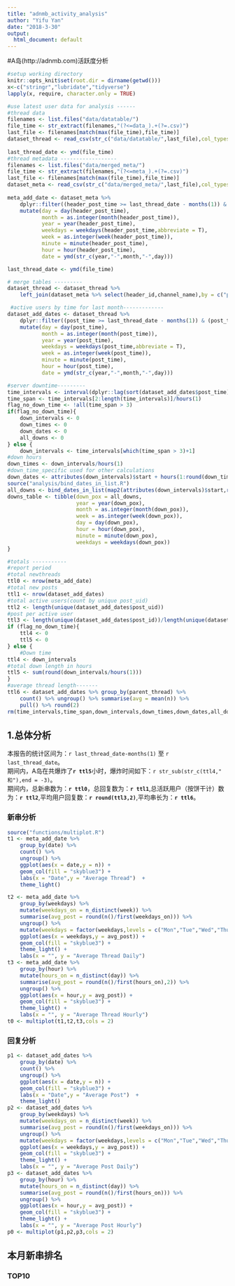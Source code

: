 ```yaml
---
title: "adnmb_activity_analysis"
author: "Yifu Yan"
date: "2018-3-30"
output:
  html_document: default
---
```

#A岛(ht<span>tp://adnmb.com)活跃度分析
```r
#setup working directory
knitr::opts_knit$set(root.dir = dirname(getwd()))
x<-c("stringr","lubridate","tidyverse")
lapply(x, require, character.only = TRUE)

```


```r
#use latest user data for analysis ------
#thread data
filenames <- list.files("data/datatable/")
file_time <- str_extract(filenames,"(?<=data_).+(?=.csv)")
last_file <- filenames[match(max(file_time),file_time)]
dataset_thread <- read_csv(str_c("data/datatable/",last_file),col_types = list("post_id" = "c",
                                                                        "parent_thread" = "c"))
last_thread_date <- ymd(file_time)
#thread metadata ------------------
filenames <- list.files("data/merged_meta/")
file_time <- str_extract(filenames,"(?<=meta_).+(?=.csv)")
last_file <- filenames[match(max(file_time),file_time)]
dataset_meta <- read_csv(str_c("data/merged_meta/",last_file),col_types = list("header_id" = "c",
                                                                        "last_reply_id" = "c"))
meta_add_date <- dataset_meta %>%
    dplyr::filter((header_post_time >= last_thread_date - months(1)) & (header_post_time <= last_thread_date)) %>%
    mutate(day = day(header_post_time),
           month = as.integer(month(header_post_time)),
           year = year(header_post_time),
           weekdays = weekdays(header_post_time,abbreviate = T),
           week = as.integer(week(header_post_time)),
           minute = minute(header_post_time),
           hour = hour(header_post_time),
           date = ymd(str_c(year,"-",month,"-",day)))

last_thread_date <- ymd(file_time)

# merge tables ---------
dataset_thread <- dataset_thread %>% 
    left_join(dataset_meta %>% select(header_id,channel_name),by = c("parent_thread"="header_id"))

 #active users by time for last month-------------
dataset_add_dates <- dataset_thread %>%
    dplyr::filter((post_time >= last_thread_date - months(1)) & (post_time <= last_thread_date)) %>%
    mutate(day = day(post_time),
           month = as.integer(month(post_time)),
           year = year(post_time),
           weekdays = weekdays(post_time,abbreviate = T),
           week = as.integer(week(post_time)),
           minute = minute(post_time),
           hour = hour(post_time),
           date = ymd(str_c(year,"-",month,"-",day)))
```

```r
#server downtime---------
time_intervals <- interval(dplyr::lag(sort(dataset_add_dates$post_time)),sort(dataset_add_dates$post_time))
time_span <- time_intervals[2:length(time_intervals)]/hours(1)
flag_no_down_time <- !all(time_span > 3)
if(flag_no_down_time){
    down_intervals <- 0
    down_times <- 0
    down_dates <- 0
    all_downs <- 0
} else {
    down_intervals <- time_intervals[which(time_span > 3)+1]
#down hours
down_times <- down_intervals/hours(1)
#down_time_specific used for other calculations
down_dates <- attributes(down_intervals)$start + hours(1:round(down_times))
source("analysis/bind_dates_in_list.R")
all_downs <- bind_dates_in_list(map2(attributes(down_intervals)$start,round(down_times),~ .x + hours(1:.y)))
downs_table <- tibble(down_pox = all_downs,
                      year = year(down_pox),
                      month = as.integer(month(down_pox)),
                      week = as.integer(week(down_pox)),
                      day = day(down_pox),
                      hour = hour(down_pox),
                      minute = minute(down_pox),
                      weekdays = weekdays(down_pox))
}
```

```r
#totals -----------
#report period
#total newthreads
ttl0 <- nrow(meta_add_date)
#total new posts
ttl1 <- nrow(dataset_add_dates)
#total active users(count by unique post_uid)
ttl2 <- length(unique(dataset_add_dates$post_uid))
#post per active user
ttl3 <- length(unique(dataset_add_dates$post_id))/length(unique(dataset_add_dates$post_uid))
if (flag_no_down_time){
    ttl4 <- 0
    ttl5 <- 0
} else {
    #Down time
ttl4 <- down_intervals
#total down length in hours
ttl5 <- sum(round(down_intervals/hours(1)))
}
#average thread length-------
ttl6 <- dataset_add_dates %>% group_by(parent_thread) %>% 
    count() %>% ungroup() %>% summarise(avg = mean(n)) %>% 
    pull() %>% round(2)
rm(time_intervals,time_span,down_intervals,down_times,down_dates,all_downs)
```

## 1.总体分析
本报告的统计区间为：`r last_thread_date-months(1)` 至 `r last_thread_date`。  
期间内，A岛在共爆炸了**`r ttl5`**小时，爆炸时间如下：`r str_sub(str_c(ttl4," 和"),end = -3)`。  
期间内，总新串数为：**`r ttl0`**，总回复数为：**`r ttl1`**,总活跃用户（按饼干计）数为：**`r ttl2`**,平均用户回复数：**`r round(ttl3,2)`**,平均串长为：**`r ttl6`**。

### 新串分析

```r
source("functions/multiplot.R")
t1 <- meta_add_date %>%
    group_by(date) %>%
    count() %>%
    ungroup() %>%
    ggplot(aes(x = date,y = n)) +
    geom_col(fill = "skyblue3") +
    labs(x = "Date",y = "Average Thread")  +
    theme_light()

t2 <- meta_add_date %>%
    group_by(weekdays) %>%
    mutate(weekdays_on = n_distinct(week)) %>%
    summarise(avg_post = round(n()/first(weekdays_on))) %>%
    ungroup() %>%
    mutate(weekdays = factor(weekdays,levels = c("Mon","Tue","Wed","Thu","Fri","Sat","Sun"))) %>%
    ggplot(aes(x = weekdays,y = avg_post)) +
    geom_col(fill = "skyblue3") + 
    theme_light() +
    labs(x = "", y = "Average Thread Daily")
t3 <- meta_add_date %>%
    group_by(hour) %>%
    mutate(hours_on = n_distinct(day)) %>%
    summarise(avg_post = round(n()/first(hours_on),2)) %>%
    ungroup() %>%
    ggplot(aes(x = hour,y = avg_post)) +
    geom_col(fill = "skyblue3") + 
    theme_light() +
    labs(x = "", y = "Average Thread Hourly")
t0 <- multiplot(t1,t2,t3,cols = 2)
```





### 回复分析

```r
p1 <- dataset_add_dates %>%
    group_by(date) %>%
    count() %>%
    ungroup() %>%
    ggplot(aes(x = date,y = n)) +
    geom_col(fill = "skyblue3") +
    labs(x = "Date",y = "Average Post")  +
    theme_light()
p2 <- dataset_add_dates %>%
    group_by(weekdays) %>%
    mutate(weekdays_on = n_distinct(week)) %>%
    summarise(avg_post = round(n()/first(weekdays_on))) %>%
    ungroup() %>%
    mutate(weekdays = factor(weekdays,levels = c("Mon","Tue","Wed","Thu","Fri","Sat","Sun"))) %>%
    ggplot(aes(x = weekdays,y = avg_post)) +
    geom_col(fill = "skyblue3") + 
    theme_light() +
    labs(x = "", y = "Average Post Daily")
p3 <- dataset_add_dates %>%
    group_by(hour) %>%
    mutate(hours_on = n_distinct(day)) %>%
    summarise(avg_post = round(n()/first(hours_on))) %>%
    ungroup() %>%
    ggplot(aes(x = hour,y = avg_post)) +
    geom_col(fill = "skyblue3") + 
    theme_light() +
    labs(x = "", y = "Average Post Hourly")
p0 <- multiplot(p1,p2,p3,cols = 2)
```

## 本月新串排名

### TOP10

